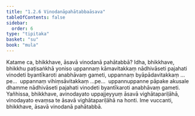 ```yaml
---
title: "1.2.6 Vinodanāpahātabbaāsava"
tableOfContents: false
sidebar:
  order: 6
type: "tipitaka"
basket: "su"
book: "mula"
---
```



<DynamicBreadcrumb />

<Division number="26" book="mula" bookNo="9" page="14">

<Paragraph number="76" book="mula">
Katame ca, bhikkhave, āsavā vinodanā pahātabbā? Idha, bhikkhave, bhikkhu paṭisaṅkhā yoniso uppannaṃ kāmavitakkaṃ nādhivāseti pajahati vinodeti byantīkaroti anabhāvaṃ gameti, uppannaṃ byāpādavitakkaṃ …pe…  uppannaṃ vihiṃsāvitakkaṃ …pe…  uppannuppanne pāpake akusale dhamme nādhivāseti pajahati vinodeti byantīkaroti anabhāvaṃ gameti.
</Paragraph>

<Paragraph number="77" book="mula">
Yañhissa, bhikkhave, avinodayato uppajjeyyuṃ āsavā vighātapariḷāhā, vinodayato evaṃsa te āsavā vighātapariḷāhā na honti. Ime vuccanti, bhikkhave, āsavā vinodanā pahātabbā.
</Paragraph>
</Division>